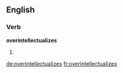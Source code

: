 ==English==

===Verb===
'''overintellectualizes'''

# {{third-person singular of|overintellectualize}}

[[de:overintellectualizes]]
[[fr:overintellectualizes]]